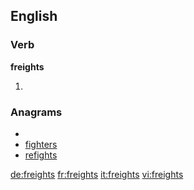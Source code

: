 ==English==

===Verb===
'''freights'''

# {{third-person singular of|[[freight]]}}

===Anagrams===
* {{alphagram|efghirst}}
* [[fighters#English|fighters]]
* [[refights#English|refights]]

[[de:freights]]
[[fr:freights]]
[[it:freights]]
[[vi:freights]]